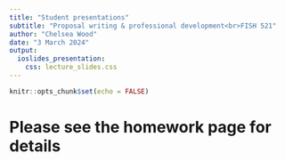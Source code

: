 ```yaml
---
title: "Student presentations"
subtitle: "Proposal writing & professional development<br>FISH 521"
author: "Chelsea Wood"
date: "3 March 2024"
output:
  ioslides_presentation:
    css: lecture_slides.css
---
```


```r
knitr::opts_chunk$set(echo = FALSE)
```


# Please see the homework page for details
